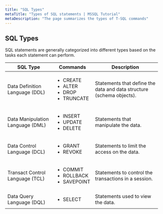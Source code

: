 ```yaml
---
title: "SQL Types"
metaTitle: "Types of SQL statements | MSSQL Tutorial"
metaDescription: "The page summarizes the types of T-SQL commands"
---
```


## SQL Types

SQL statements are generally categorized into different types based on the tasks each statement can perform.

| SQL Type                         | Commands                                                             | Description                                                          |
|----------------------------------|----------------------------------------------------------------------|----------------------------------------------------------------------|
| Data Definition Language (DDL)   | <ul><li>CREATE</li><li>ALTER</li><li>DROP</li><li>TRUNCATE</li></ul> | Statements that define the data and data structure (schema objects). |
| Data Manipulation Language (DML) | <ul><li>INSERT</li><li>UPDATE</li><li>DELETE</li></ul>               | Statements that manipulate the data.                                 |
| Data Control Language (DCL)      | <ul><li>GRANT</li><li>REVOKE</li></ul>                               | Statements to limit the access on the data.                          |
| Transact Control Language (TCL)  | <ul><li>COMMIT</li><li>ROLLBACK</li><li>SAVEPOINT</li></ul>          | Statements to control the transactions in a session.                 |
| Data Query Language (DQL)        | <ul><li>SELECT</li></ul>                                             | Statements used to view the data.                                    |
